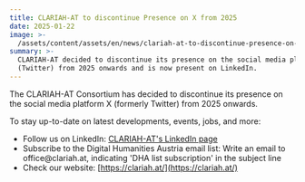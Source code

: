 ```yaml
---
title: CLARIAH-AT to discontinue Presence on X from 2025
date: 2025-01-22
image: >-
  /assets/content/assets/en/news/clariah-at-to-discontinue-presence-on-x-from-2025/image.jpeg
summary: >-
  CLARIAH-AT decided to discontinue its presence on the social media platform X
  (Twitter) from 2025 onwards and is now present on LinkedIn.
---
```

The CLARIAH-AT Consortium has decided to discontinue its presence on the social media platform X (formerly Twitter) from 2025 onwards. 

To stay up-to-date on latest developments, events, jobs, and more:

* Follow us on LinkedIn: [CLARIAH-AT's LinkedIn page](https://www.linkedin.com/company/clariah-at/) 
* Subscribe to the Digital Humanities Austria email list: Write an email to office\@clariah.at, indicating 'DHA list subscription' in the subject line
* Check our website: [https://clariah.at/](https://clariah.at/)
